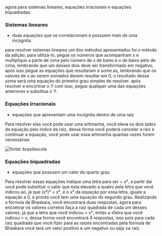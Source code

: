 





agora para sistemas lineares, equações irracionais e equações
biquadradas.








### Sistemas lineares

-   duas equações que se correlacionam e possuem mais de uma incógnita.

para resolver sistemas lineares um dos métodos apresentados foi o método
da adição, para utilizá-lo, pegue os números que acompanham x e
multiplique a parte de cima pelo número de x de baixo e o de baixo pelo
de cima, lembrando que um desses dois deve ser transformado em negativo,
após isso pegue as equações que resultaram e some as, lembrando que os
valores de x ao serem somados devem resultar em 0, o resultado dessa
soma será uma equação do primeiro grau simples de resolver. após
resolver e encontrar o Y com isso, pegue qualquer uma das equações
anteriores e substitua o Y.








### Equações irracionais

-   equações que apresentam uma incógnita dentro de uma raiz

Para resolver elas você pode usar uma artimanha, você eleva os dois
lados da equação pelo índice da raiz, dessa forma você poderá cancelar a
raiz e continuar a equação, você pode usar essa artimanha quantas vezes
forem necessárias.

![fonte: brasilescola](image_7.png)








### Equações biquadradas

-   equações que possuem um valor do quarto grau

Para resolver essas equações indique uma letra para ser = x², a partir
dai você pode substituir o valor que esta elevado a quatro pela letra
que você indicou ao, já que (x²)² = x⁴, e o x² da equação por essa
letra, iguale a equação a 0, e pronto você tem uma equação do segundo
grau. Realizando a fórmula de Bhaskara, você encontrará duas respostas,
agora para encontrar os valores corretos faça a raiz quadrada de cada um
desses valores, já que a letra que você indicou = x², então a √letra que
você indicou = x, dessa forma você encontrará 4 respostas, isso pois
para cada raiz quadrada que você fizer para as raízes encontradas pela
fórmula de Bhaskara você terá um valor positivo e um negativo ou seja ±a
raiz.


